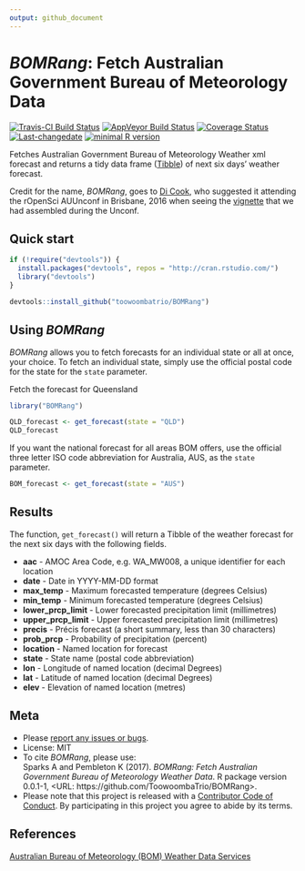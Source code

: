 ```yaml
---
output: github_document
---
```


<!-- README.md is generated from README.Rmd. Please edit that file -->

# _BOMRang_: Fetch Australian Government Bureau of Meteorology Data

[![Travis-CI Build Status](https://travis-ci.org/ToowoombaTrio/BOMRang.svg?branch=master)](https://travis-ci.org/ToowoombaTrio/BOMRang)
[![AppVeyor Build Status](https://ci.appveyor.com/api/projects/status/github/ToowoombaTrio/BOMRang?branch=master&svg=true)](https://ci.appveyor.com/project/ToowoombaTrio/BOMRang)
[![Coverage Status](https://img.shields.io/codecov/c/github/ToowoombaTrio/BOMRang/master.svg)](https://codecov.io/github/ToowoombaTrio/BOMRang?branch=master)
[![Last-changedate](https://img.shields.io/badge/last%20change-`r gsub('-', '--', Sys.Date())`-brightgreen.svg)](https://github.com/toowoombatrio/BOMRang/commits/master) 
[![minimal R version](https://img.shields.io/badge/R%3E%3D-`r as.character(getRversion())`-brightgreen.svg)](https://cran.r-project.org/)

Fetches Australian Government Bureau of Meteorology Weather xml forecast and
returns a tidy data frame ([Tibble](http://tibble.tidyverse.org)) of next six days' 
weather forecast.

Credit for the name, _BOMRang_, goes to [Di Cook](http://dicook.github.io), who
suggested it attending the rOpenSci AUUnconf in Brisbane, 2016 when seeing the
[vignette](https://github.com/saundersk1/auunconf16/blob/master/Vignette_BoM.pdf)
that we had assembled during the Unconf.

## Quick start

```r
if (!require("devtools")) {
  install.packages("devtools", repos = "http://cran.rstudio.com/") 
  library("devtools")
}

devtools::install_github("toowoombatrio/BOMRang")
```

## Using _BOMRang_

_BOMRang_ allows you to fetch forecasts for an individual state or all at once,
your choice. To fetch an individual state, simply use the official postal code
for the state for the `state` parameter.

Fetch the forecast for Queensland
```r
library("BOMRang")

QLD_forecast <- get_forecast(state = "QLD")
QLD_forecast
```

If you want the national forecast for all areas BOM offers, use the official 
three letter ISO code abbreviation for Australia, AUS, as the `state` parameter.

```r
BOM_forecast <- get_forecast(state = "AUS")
```

## Results

The function, `get_forecast()` will return a Tibble of the weather forecast for the
next six days with the following fields.

* **aac** - AMOC Area Code, e.g. WA_MW008, a unique identifier for each location  
* **date** - Date in YYYY-MM-DD format  
* **max_temp** - Maximum forecasted temperature (degrees Celsius)  
* **min_temp** - Minimum forecasted temperature (degrees Celsius)  
* **lower_prcp_limit** - Lower forecasted precipitation limit (millimetres)  
* **upper_prcp_limit** - Upper forecasted precipitation limit (millimetres)  
* **precis** - Précis forecast (a short summary, less than 30 characters)  
* **prob_prcp** - Probability of precipitation (percent)  
* **location** - Named location for forecast  
* **state** - State name (postal code abbreviation)  
* **lon** - Longitude of named location (decimal Degrees)  
* **lat** - Latitude of named location (decimal Degrees)  
* **elev** - Elevation of named location (metres)  


## Meta

* Please [report any issues or bugs](https://github.com/ToowoombaTrio/BOMRang/issues).  
* License: MIT  
* To cite _BOMRang_, please use:  
  Sparks A and Pembleton K (2017). _BOMRang: Fetch Australian Government Bureau of Meteorology Weather Data_. R package version 0.0.1-1,
<URL: https://github.com/ToowoombaTrio/BOMRang>.  
* Please note that this project is released with a [Contributor Code of Conduct](CONDUCT.md). By participating in this project you agree to abide by its terms.  

## References

[Australian Bureau of Meteorology (BOM) Weather Data Services](http://www.bom.gov.au/catalogue/data-feeds.shtml)
